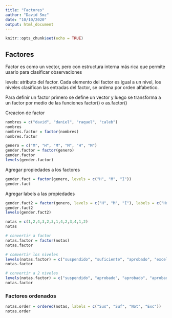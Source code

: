 ```yaml
---
title: "Factores"
author: "David Smz"
date: "10/10/2020"
output: html_document
---
```


```r
knitr::opts_chunk$set(echo = TRUE)
```

## Factores
Factor es como un vector, pero con estructura interna más rica que permite
usarlo para clasificar observaciones

levels: atributo del factor. Cada elemento del factor es igual a un nivel, los
niveles clasifican las entradas del factor, se ordena por orden alfabetico.

Para definir un factor primero se define un vector y luego se transforma a un
factor por medio de las funciones factor() o as.factor()

Creacion de factor
```r
nombres = c("david", "daniel", "raquel", "caleb")
nombres
nombres.factor = factor(nombres)
nombres.factor
```

```r
genero = c("M", "H", "M", "M", "H", "M")
gender.factor = factor(genero)
gender.factor
levels(gender.factor)
```

Agregar propiedades a los factores

```r
gender.fact = factor(genero, levels = c("H", "M", "I"))
gender.fact
```

Agregar labels a las propiedades
```r
gender.fact2 = factor(genero, levels = c("H", "M", "I"), labels = c("Hombre", "Mujer", "Indefinido"))
gender.fact2
levels(gender.fact2)
```

```r
notas = c(1,2,4,3,2,3,1,4,2,3,4,1,2)
notas

# convertir a factor
notas.factor = factor(notas)
notas.factor

# comvertir los niveles
levels(notas.factor) = c("suspendido", "suficiente", "aprobado", "excelente")
notas.factor

# convertir a 2 niveles
levels(notas.factor) = c("suspendido", "aprobado", "aprobado", "aprobado")
notas.factor
```

### Factores ordenados
```r
notas.order = ordered(notas, labels = c("Sus", "Suf", "Not", "Exc"))
notas.order
```

